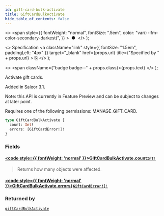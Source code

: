 ```yaml
---
id: gift-card-bulk-activate
title: GiftCardBulkActivate
hide_table_of_contents: false
---
```


  <>
    <span
      style={{
        fontWeight: "normal",
        fontSize: ".5em",
        color: "var(--ifm-color-secondary-darkest)",
      }}
    >
      &nbsp;●&nbsp;
    </span>
  </>
);

  <>
    Specification
    <a
      className="link"
      style={{ fontSize: "1.5em", paddingLeft: "4px" }}
      target="\_blank"
      href={props.url}
      title={"Specified by " + props.url}
    >
      ⎘
    </a>
  </>
);

  <>
    <span className={"badge badge--" + props.class}>{props.text}</span>
  </>
);

Activate gift cards.

Added in Saleor 3.1.

Note: this API is currently in Feature Preview and can be subject to changes at later point.

Requires one of the following permissions: MANAGE_GIFT_CARD.

```graphql
type GiftCardBulkActivate {
  count: Int!
  errors: [GiftCardError!]!
}
```

### Fields

#### [<code style={{ fontWeight: 'normal' }}>GiftCardBulkActivate.<b>count</b></code>](#)<Bullet />[`Int!`](../../api-reference/miscellaneous/scalars/int) <Badge class="secondary" text="non-null"/> <Badge class="secondary" text="scalar"/> <Badge class="secondary" text="miscellaneous"/>

> Returns how many objects were affected.

#### [<code style={{ fontWeight: 'normal' }}>GiftCardBulkActivate.<b>errors</b></code>](#)<Bullet />[`[GiftCardError!]!`](../../api-reference/gift-cards/objects/gift-card-error) <Badge class="secondary" text="non-null"/> <Badge class="secondary" text="object"/> <Badge class="secondary" text="gift-cards"/>

>

### Returned by

[`giftCardBulkActivate`](../../api-reference/gift-cards/mutations/gift-card-bulk-activate) <Badge class="secondary" text="mutation"/>
